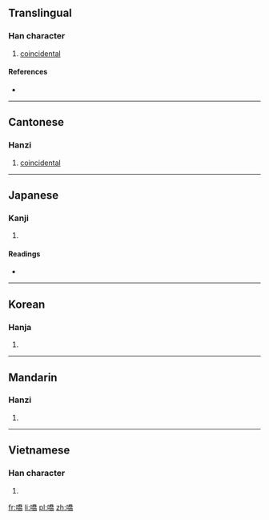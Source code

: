 ==Translingual==

===Han character===
{{Han char|rn=30|rad=口|as=12|sn=15|four=6202<sub>7</sub>|canj=口竹大月 (RHKB)|ids=⿰[[口]][[喬]]}}

# {{context|Cantonese|lang=mul}} [[coincidental]]

====References====
* {{Han ref|kx=0207.290|dkj=04275|dj=0430.240|hdz=10684.050|uh=563A|ud=22074|bh=E548|bd=58696}}

----

==Cantonese==

===Hanzi===
{{yue-hanzi|jyut=[[kiu2]], [[kiu4]]|y=kiu2, kiu4}}

# [[coincidental]]

----

==Japanese==

===Kanji===
{{ja-kanji|grade=|rs=口12}}

# {{defn|lang=ja|sort=口12}}

====Readings====
* {{ja-readings|on=[[きょう]] (kyō), [[ぎょう]] (gyō)|kun=}}

----

==Korean==

===Hanja===
{{ko-hanja|hangeul=교|rv=gyo|mr=kyo}}

# {{defn|lang=ko|sort=口12}}

----

==Mandarin==

===Hanzi===
{{cmn-hanzi|pin=[[chǎn]] ([[chan3]]), [[qiáo]] ([[qiao2]])|wg=ch'an<sup>3</sup>, ch'iao<sup>2</sup>}}

# {{defn|lang=cmn|sort=口12}}

----

==Vietnamese==

===Han character===
{{vi-hantu|[[ghẹo]]|rs=口12}}

# {{defn|lang=vi|sort=口12}}

[[fr:嘺]]
[[li:嘺]]
[[pl:嘺]]
[[zh:嘺]]
